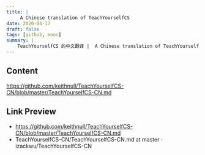 ```yaml
---
title: |
     A Chinese translation of TeachYourselfCS
date: 2020-04-17
draft: false
tags: [github, mooc]
summary: |
    TeachYourselfCS 的中文翻译 |  A Chinese translation of TeachYourselfCS
---
```


## Content

https://github.com/keithnull/TeachYourselfCS-CN/blob/master/TeachYourselfCS-CN.md

## Link Preview

- https://github.com/keithnull/TeachYourselfCS-CN/blob/master/TeachYourselfCS-CN.md
- TeachYourselfCS-CN/TeachYourselfCS-CN.md at master · izackwu/TeachYourselfCS-CN
